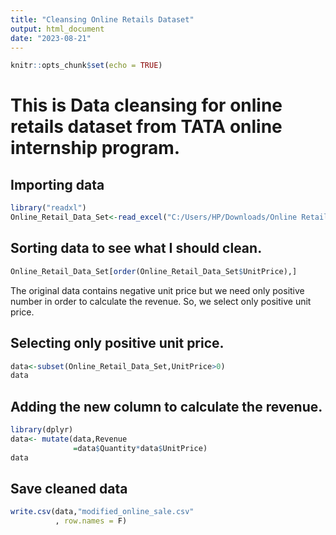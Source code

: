 ---
title: "Cleansing Online Retails Dataset"
output: html_document
date: "2023-08-21"
---

```{r setup, include=FALSE}
knitr::opts_chunk$set(echo = TRUE)
```

# This is Data cleansing for online retails dataset from TATA online internship program.

## Importing data
```{r}
library("readxl")
Online_Retail_Data_Set<-read_excel("C:/Users/HP/Downloads/Online Retail Data Set.xlsx",)
```

## Sorting data to see what I should clean.
```{r}
Online_Retail_Data_Set[order(Online_Retail_Data_Set$UnitPrice),]
```
The original data contains negative unit price but we need only positive number in order to calculate the revenue. So, we select only positive unit price.

## Selecting only positive unit price.
```{r}
data<-subset(Online_Retail_Data_Set,UnitPrice>0)
data
```

## Adding the new column to calculate the revenue.
```{r}
library(dplyr)
data<- mutate(data,Revenue
              =data$Quantity*data$UnitPrice)
data
```

## Save cleaned data
```{r}
write.csv(data,"modified_online_sale.csv"
          , row.names = F)
```

